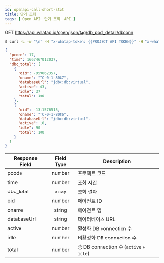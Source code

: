 ```yaml
---
id: openapi-call-short-stat
title: 단기 조회
tags: [ Open API, 단기 조회, API ]
---
```


<span class='apitype'>GET</span> https://api.whatap.io/open/json/tag/db_pool_detail/dbconn

```bash title='command'
$ curl -L -w "\n" -H "x-whatap-token: {{PROJECT API TOKEN}}" -H "x-whatap-pcode: {{projectCode}}" "https://dev.whatap.io/open/api/json/tag/db_pool_detail/dbconn?etime=1667520000000"
```

```json title='response'
{
  "pcode": 17,
  "time": 1667467012037,
  "dbc_total": [
    {
      "oid": -959062357,
      "oname": "TC-0-1-8087",
      "databaseUrl": "jdbc:db:virtual",
      "active": 63,
      "idle": 37,
      "total": 100
    },
    {
      "oid": -1311576515,
      "oname": "TC-0-1-8086",
      "databaseUrl": "jdbc:db:virtual",
      "active": 10,
      "idle": 90,
      "total": 100
    }
  ]
}
```

| Response Field |           Field Type            | Description                             |
| -------------- | :-----------------------------: | --------------------------------------- |
| pcode          | <span class='api'>number</span> | 프로젝트 코드                           |
| time           | <span class='api'>number</span> | 조회 시간                               |
| dbc_total      | <span class='api'>array</span>  | 조회 결과                               |
| oid            | <span class='api'>number</span> | 에이전트 ID                             |
| oname          | <span class='api'>string</span> | 에이전트 명                             |
| databaseUrl    | <span class='api'>string</span> | 데이터베이스 URL                        |
| active         | <span class='api'>number</span> | 활성화 DB connection 수                 |
| idle           | <span class='api'>number</span> | 비활성화 DB connection 수               |
| total          | <span class='api'>number</span> | 총 DB connection 수 (`active` + `idle`) |
